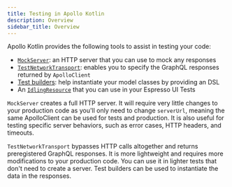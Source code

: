```yaml
---
title: Testing in Apollo Kotlin
description: Overview
sidebar_title: Overview
---
```


Apollo Kotlin provides the following tools to assist in testing your code:

- [`MockServer`](./mocking-http-responses): an HTTP server that you can use to mock any responses
- [`TestNetworkTransport`](./mocking-graphql-responses): enables you to specify the GraphQL responses returned
  by `ApolloClient`
- [Test builders](./test-builders): help instantiate your model classes by providing an DSL
- An [`IdlingResource`](./ui-tests) that you can use in your Espresso UI Tests

`MockServer` creates a full HTTP server. It will require very little changes to your production code as you'll only need
to change `serverUrl`, meaning the same ApolloClient can be used for tests and production. It is also useful for testing
specific server behaviors, such as error cases, HTTP headers, and timeouts.

`TestNetworkTransport` bypasses HTTP calls altogether and returns preregistered GraphQL responses. It is more
lightweight and requires more modifications to your production code. You can use it in lighter tests that don't need to
create a server. Test builders can be used to instantiate the data in the responses. 
